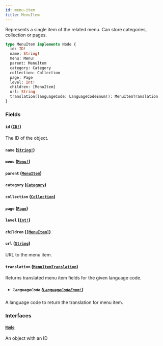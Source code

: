 ```yaml
---
id: menu-item
title: MenuItem
---
```


Represents a single item of the related menu. Can store categories, collection or pages.

```graphql
type MenuItem implements Node {
  id: ID!
  name: String!
  menu: Menu!
  parent: MenuItem
  category: Category
  collection: Collection
  page: Page
  level: Int!
  children: [MenuItem]
  url: String
  translation(languageCode: LanguageCodeEnum!): MenuItemTranslation
}
```

### Fields

#### `id` ([`ID!`](/api-reference/scalars/id.mdx))

The ID of the object.

#### `name` ([`String!`](/api-reference/scalars/string.mdx))

#### `menu` ([`Menu!`](/api-reference/objects/menu.mdx))

#### `parent` ([`MenuItem`](/api-reference/objects/menu-item.mdx))

#### `category` ([`Category`](/api-reference/objects/category.mdx))

#### `collection` ([`Collection`](/api-reference/objects/collection.mdx))

#### `page` ([`Page`](/api-reference/objects/page.mdx))

#### `level` ([`Int!`](/api-reference/scalars/int.mdx))

#### `children` ([`[MenuItem]`](/api-reference/objects/menu-item.mdx))

#### `url` ([`String`](/api-reference/scalars/string.mdx))

URL to the menu item.

#### `translation` ([`MenuItemTranslation`](/api-reference/objects/menu-item-translation.mdx))

Returns translated menu item fields for the given language code.

- ##### `languageCode` ([`LanguageCodeEnum!`](/api-reference/enums/language-code-enum.mdx))

A language code to return the translation for menu item.

### Interfaces

#### [`Node`](/api-reference/interfaces/node.mdx)

An object with an ID
